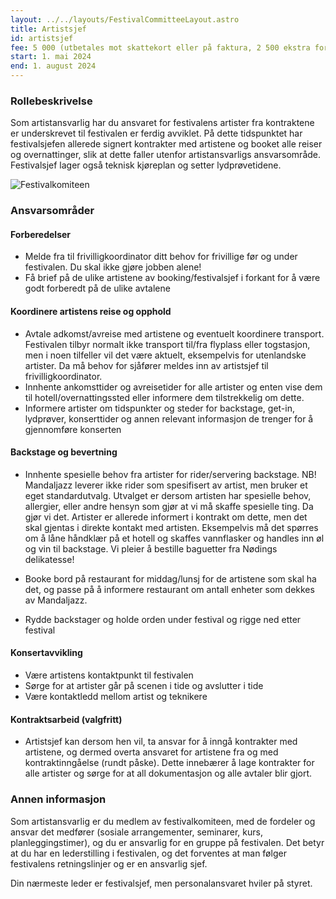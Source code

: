 ```yaml
---
layout: ../../layouts/FestivalCommitteeLayout.astro
title: Artistsjef
id: artistsjef
fee: 5 000 (utbetales mot skattekort eller på faktura, 2 500 ekstra for kontraktsarbeid)
start: 1. mai 2024
end: 1. august 2024
---
```


### Rollebeskrivelse

Som artistansvarlig har du ansvaret for festivalens artister fra kontraktene er underskrevet til festivalen er ferdig avviklet. På dette tidspunktet har festivalsjefen allerede signert kontrakter med artistene og booket alle reiser og overnattinger, slik at dette faller utenfor artistansvarligs ansvarsområde. Festivalsjef lager også teknisk kjøreplan og setter lydprøvetidene.

<img src="/festivalkomite/artistsjef.jpg" alt="Festivalkomiteen" class="rounded-lg shadow-lg" />

### Ansvarsområder

#### Forberedelser

- Melde fra til frivilligkoordinator ditt behov for frivillige før og under festivalen. Du skal ikke gjøre jobben alene!
- Få brief på de ulike artistene av booking/festivalsjef i forkant for å være godt forberedt på de ulike avtalene

#### Koordinere artistens reise og opphold

- Avtale adkomst/avreise med artistene og eventuelt koordinere transport. Festivalen tilbyr normalt ikke transport til/fra flyplass eller togstasjon, men i noen tilfeller vil det være aktuelt, eksempelvis for utenlandske artister. Da må behov for sjåfører meldes inn av artistsjef til frivilligkoordinator.
- Innhente ankomsttider og avreisetider for alle artister og enten vise dem til hotell/overnattingssted eller informere dem tilstrekkelig om dette.
- Informere artister om tidspunkter og steder for backstage, get-in, lydprøver, konserttider og annen relevant informasjon de trenger for å gjennomføre konserten

#### Backstage og bevertning

- Innhente spesielle behov fra artister for rider/servering backstage. NB! Mandaljazz leverer ikke rider som spesifisert av artist, men bruker et eget standardutvalg. Utvalget er dersom artisten har spesielle behov, allergier, eller andre hensyn som gjør at vi må skaffe spesielle ting. Da gjør vi det. Artister er allerede informert i kontrakt om dette, men det skal gjentas i direkte kontakt med artisten. Eksempelvis må det spørres om å låne håndklær på et hotell og skaffes vannflasker og handles inn øl og vin til backstage. Vi pleier å bestille baguetter fra Nødings delikatesse!

- Booke bord på restaurant for middag/lunsj for de artistene som skal ha det, og passe på å informere restaurant om antall enheter som dekkes av Mandaljazz.
- Rydde backstager og holde orden under festival og rigge ned etter festival

#### Konsertavvikling

- Være artistens kontaktpunkt til festivalen
- Sørge for at artister går på scenen i tide og avslutter i tide
- Være kontaktledd mellom artist og teknikere

#### Kontraktsarbeid (valgfritt)

- Artistsjef kan dersom hen vil, ta ansvar for å inngå kontrakter med artistene, og dermed overta ansvaret for artistene fra og med kontraktinngåelse (rundt påske). Dette innebærer å lage kontrakter for alle artister og sørge for at all dokumentasjon og alle avtaler blir gjort.

### Annen informasjon

Som artistansvarlig er du medlem av festivalkomiteen, med de fordeler og ansvar det medfører (sosiale arrangementer, seminarer, kurs, planleggingstimer), og du er ansvarlig for en gruppe på festivalen. Det betyr at du har en lederstilling i festivalen, og det forventes at man følger festivalens retningslinjer og er en ansvarlig sjef.

Din nærmeste leder er festivalsjef, men personalansvaret hviler på styret.
